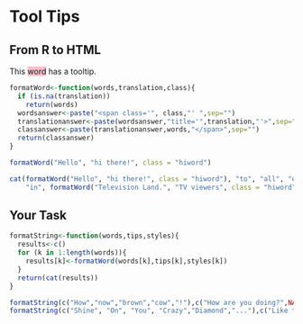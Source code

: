 Tool Tips
============


## From R to HTML
<style>
.hiword {background:pink;}
</style>
This <span class='hiword' title='Example of tooltip!'>word</span> has a tooltip.

```r
formatWord<-function(words,translation,class){
  if (is.na(translation))
    return(words)
  wordsanswer<-paste("<span class='", class,"' ",sep="")
  translationanswer<-paste(wordsanswer,"title='",translation,"'>",sep="")
  classanswer<-paste(translationanswer,words,"</span>",sep="")
  return(classanswer)
}
```

```r
formatWord("Hello", "hi there!", class = "hiword")
```
```r
cat(formatWord("Hello", "hi there!", class = "hiword"), "to", "all", "of", "you", 
    "in", formatWord("Television Land.", "TV viewers", class = "hiword"))
```
## Your Task
```r
formatString<-function(words,tips,styles){
  results<-c()
  for (k in 1:length(words)){
    results[k]<-formatWord(words[k],tips[k],styles[k])
  }
  return(cat(results))
}

formatString(c("How","now","brown","cow","!"),c("How are you doing?",NA,"Why brown?","bovine","enthusiasm"),c("hiword","","brown","blue","hiword"))
formatString(c("Shine", "On", "You", "Crazy","Diamond","..."),c("Like the sun!","on what?","No me!","who Syd?","Valuable!","Alright lets hear it!"), c("fancyfont", "fancyfont","fancyfont","fancyfont","fancyfont"))
```
<style>
.hiword {background:pink;}
.brown {background:brown;}
.blue {background:lightslateblue;}
.fancyfont {font: oblique 40px cursive;}
</style>
